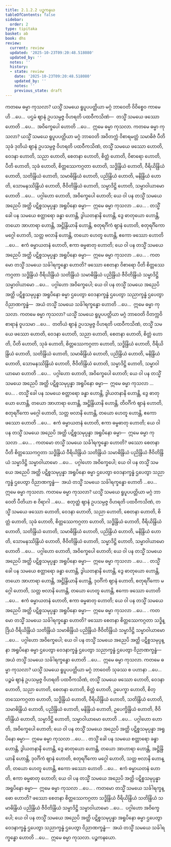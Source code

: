 ```yaml
---
title: 2.1.2.2 ပဉ္စကနယ
tableOfContents: false
sidebar:
  order: 2
type: tipitaka
basket: ab
book: dhs
review:
  current: review
  updated: '2025-10-23T09:20:48.518080'
  updated_by: ''
  notes: ''
  history:
  - state: review
    date: '2025-10-23T09:20:48.518080'
    updated_by: ''
    notes: ''
    previous_state: draft
---
```



<ReviewStatus review={frontmatter.review} showDetails={true} />

<HypothesisAnnotation frontmatter={frontmatter} />

<DynamicBreadcrumb />

<Division number="167" book="dhs" e="ch" v="29" p="46">

<Paragraph number="577" book="dhs">
ကတမေ ဓမ္မာ ကုသလာ? ယသ္မိံ သမယေ ရူပူပပတ္တိယာ မဂ္ဂံ ဘာဝေတိ ဝိဝိစ္စေဝ ကာမေဟိ …ပေ…  ပဌမံ ဈာနံ ဥပသမ္ပဇ္ဇ ဝိဟရတိ ပထဝီကသိဏံ—  တသ္မိံ သမယေ ဖဿော ဟောတိ …ပေ…  အဝိက္ခေပေါ ဟောတိ …ပေ…  ဣမေ ဓမ္မာ ကုသလာ.
</Paragraph>

</Division>
<Division number="168" book="dhs" e="ch" v="29" p="47">

<Paragraph number="578" book="dhs">
ကတမေ ဓမ္မာ ကုသလာ? ယသ္မိံ သမယေ ရူပူပပတ္တိယာ မဂ္ဂံ ဘာဝေတိ အဝိတက္ကံ ဝိစာရမတ္တံ သမာဓိဇံ ပီတိသုခံ ဒုတိယံ ဈာနံ ဥပသမ္ပဇ္ဇ ဝိဟရတိ ပထဝီကသိဏံ, တသ္မိံ သမယေ ဖဿော ဟောတိ, ဝေဒနာ ဟောတိ, သညာ ဟောတိ, စေတနာ ဟောတိ, စိတ္တံ ဟောတိ, ဝိစာရော ဟောတိ, ပီတိ ဟောတိ, သုခံ ဟောတိ, စိတ္တဿေကဂ္ဂတာ ဟောတိ, သဒ္ဓိန္ဒြိယံ ဟောတိ, ဝီရိယိန္ဒြိယံ ဟောတိ, သတိန္ဒြိယံ ဟောတိ, သမာဓိန္ဒြိယံ ဟောတိ, ပညိန္ဒြိယံ ဟောတိ, မနိန္ဒြိယံ ဟောတိ, သောမနဿိန္ဒြိယံ ဟောတိ, ဇီဝိတိန္ဒြိယံ ဟောတိ, သမ္မာဒိဋ္ဌိ ဟောတိ, သမ္မာဝါယာမော ဟောတိ …ပေ…  ပဂ္ဂါဟော ဟောတိ, အဝိက္ခေပေါ ဟောတိ; ယေ ဝါ ပန တသ္မိံ သမယေ အညေပိ အတ္ထိ ပဋိစ္စသမုပ္ပန္နာ အရူပိနော ဓမ္မာ—  ဣမေ ဓမ္မာ ကုသလာ …ပေ… .
</Paragraph>

<Paragraph number="579" book="dhs">
တသ္မိံ ခေါ ပန သမယေ စတ္တာရော ခန္ဓာ ဟောန္တိ, ဒွါယတနာနိ ဟောန္တိ, ဒွေ ဓာတုယော ဟောန္တိ, တယော အာဟာရာ ဟောန္တိ, အဋ္ဌိန္ဒြိယာနိ ဟောန္တိ, စတုရင်္ဂိကံ ဈာနံ ဟောတိ, စတုရင်္ဂိကော မဂ္ဂေါ ဟောတိ, သတ္တ ဗလာနိ ဟောန္တိ, တယော ဟေတူ ဟောန္တိ, ဧကော ဖဿော ဟောတိ …ပေ…  ဧကံ ဓမ္မာယတနံ ဟောတိ, ဧကာ ဓမ္မဓာတု ဟောတိ; ယေ ဝါ ပန တသ္မိံ သမယေ အညေပိ အတ္ထိ ပဋိစ္စသမုပ္ပန္နာ အရူပိနော ဓမ္မာ—  ဣမေ ဓမ္မာ ကုသလာ …ပေ… .
</Paragraph>

</Division>
<Division number="169" book="dhs" e="ch" v="29" p="47">

<Paragraph number="580" book="dhs">
ကတမော တသ္မိံ သမယေ သင်္ခါရက္ခန္ဓော ဟောတိ? ဖဿော စေတနာ ဝိစာရော ပီတိ စိတ္တဿေကဂ္ဂတာ သဒ္ဓိန္ဒြိယံ ဝီရိယိန္ဒြိယံ သတိန္ဒြိယံ သမာဓိန္ဒြိယံ ပညိန္ဒြိယံ ဇီဝိတိန္ဒြိယံ သမ္မာဒိဋ္ဌိ သမ္မာဝါယာမော …ပေ…  ပဂ္ဂါဟော အဝိက္ခေပေါ; ယေ ဝါ ပန တသ္မိံ သမယေ အညေပိ အတ္ထိ ပဋိစ္စသမုပ္ပန္နာ အရူပိနော ဓမ္မာ ဌပေတွာ ဝေဒနာက္ခန္ဓံ ဌပေတွာ သညာက္ခန္ဓံ ဌပေတွာ ဝိညာဏက္ခန္ဓံ—  အယံ တသ္မိံ သမယေ သင်္ခါရက္ခန္ဓော ဟောတိ …ပေ…  ဣမေ ဓမ္မာ ကုသလာ.
</Paragraph>

</Division>
<Division number="170" book="dhs" e="ch" v="29" p="47">

<Paragraph number="581" book="dhs">
ကတမေ ဓမ္မာ ကုသလာ? ယသ္မိံ သမယေ ရူပူပပတ္တိယာ မဂ္ဂံ ဘာဝေတိ ဝိတက္ကဝိစာရာနံ ဝူပသမာ …ပေ…  တတိယံ ဈာနံ ဥပသမ္ပဇ္ဇ ဝိဟရတိ ပထဝီကသိဏံ, တသ္မိံ သမယေ ဖဿော ဟောတိ, ဝေဒနာ ဟောတိ, သညာ ဟောတိ, စေတနာ ဟောတိ, စိတ္တံ ဟောတိ, ပီတိ ဟောတိ, သုခံ ဟောတိ, စိတ္တဿေကဂ္ဂတာ ဟောတိ, သဒ္ဓိန္ဒြိယံ ဟောတိ, ဝီရိယိန္ဒြိယံ ဟောတိ, သတိန္ဒြိယံ ဟောတိ, သမာဓိန္ဒြိယံ ဟောတိ, ပညိန္ဒြိယံ ဟောတိ, မနိန္ဒြိယံ ဟောတိ, သောမနဿိန္ဒြိယံ ဟောတိ, ဇီဝိတိန္ဒြိယံ ဟောတိ, သမ္မာဒိဋ္ဌိ ဟောတိ, သမ္မာဝါယာမော ဟောတိ …ပေ…  ပဂ္ဂါဟော ဟောတိ, အဝိက္ခေပေါ ဟောတိ; ယေ ဝါ ပန တသ္မိံ သမယေ အညေပိ အတ္ထိ ပဋိစ္စသမုပ္ပန္နာ အရူပိနော ဓမ္မာ—  ဣမေ ဓမ္မာ ကုသလာ …ပေ… .
</Paragraph>

<Paragraph number="582" book="dhs">
တသ္မိံ ခေါ ပန သမယေ စတ္တာရော ခန္ဓာ ဟောန္တိ, ဒွါယတနာနိ ဟောန္တိ, ဒွေ ဓာတုယော ဟောန္တိ, တယော အာဟာရာ ဟောန္တိ, အဋ္ဌိန္ဒြိယာနိ ဟောန္တိ, တိဝင်္ဂိကံ ဈာနံ ဟောတိ, စတုရင်္ဂိကော မဂ္ဂေါ ဟောတိ, သတ္တ ဗလာနိ ဟောန္တိ, တယော ဟေတူ ဟောန္တိ, ဧကော ဖဿော ဟောတိ …ပေ…  ဧကံ ဓမ္မာယတနံ ဟောတိ, ဧကာ ဓမ္မဓာတု ဟောတိ; ယေ ဝါ ပန တသ္မိံ သမယေ အညေပိ အတ္ထိ ပဋိစ္စသမုပ္ပန္နာ အရူပိနော ဓမ္မာ—  ဣမေ ဓမ္မာ ကုသလာ …ပေ… .
</Paragraph>

</Division>
<Division number="171" book="dhs" e="ch" v="29" p="48">

<Paragraph number="583" book="dhs">
ကတမော တသ္မိံ သမယေ သင်္ခါရက္ခန္ဓော ဟောတိ? ဖဿော စေတနာ ပီတိ စိတ္တဿေကဂ္ဂတာ သဒ္ဓိန္ဒြိယံ ဝီရိယိန္ဒြိယံ သတိန္ဒြိယံ သမာဓိန္ဒြိယံ ပညိန္ဒြိယံ ဇီဝိတိန္ဒြိယံ သမ္မာဒိဋ္ဌိ သမ္မာဝါယာမော …ပေ…  ပဂ္ဂါဟော အဝိက္ခေပေါ; ယေ ဝါ ပန တသ္မိံ သမယေ အညေပိ အတ္ထိ ပဋိစ္စသမုပ္ပန္နာ အရူပိနော ဓမ္မာ ဌပေတွာ ဝေဒနာက္ခန္ဓံ ဌပေတွာ သညာက္ခန္ဓံ ဌပေတွာ ဝိညာဏက္ခန္ဓံ—  အယံ တသ္မိံ သမယေ သင်္ခါရက္ခန္ဓော ဟောတိ …ပေ…  ဣမေ ဓမ္မာ ကုသလာ.
</Paragraph>

</Division>
<Division number="172" book="dhs" e="ch" v="29" p="48">

<Paragraph number="584" book="dhs">
ကတမေ ဓမ္မာ ကုသလာ? ယသ္မိံ သမယေ ရူပူပပတ္တိယာ မဂ္ဂံ ဘာဝေတိ ပီတိယာ စ ဝိရာဂါ …ပေ…  စတုတ္ထံ ဈာနံ ဥပသမ္ပဇ္ဇ ဝိဟရတိ ပထဝီကသိဏံ, တသ္မိံ သမယေ ဖဿော ဟောတိ, ဝေဒနာ ဟောတိ, သညာ ဟောတိ, စေတနာ ဟောတိ, စိတ္တံ ဟောတိ, သုခံ ဟောတိ, စိတ္တဿေကဂ္ဂတာ ဟောတိ, သဒ္ဓိန္ဒြိယံ ဟောတိ, ဝီရိယိန္ဒြိယံ ဟောတိ, သတိန္ဒြိယံ ဟောတိ, သမာဓိန္ဒြိယံ ဟောတိ, ပညိန္ဒြိယံ ဟောတိ, မနိန္ဒြိယံ ဟောတိ, သောမနဿိန္ဒြိယံ ဟောတိ, ဇီဝိတိန္ဒြိယံ ဟောတိ, သမ္မာဒိဋ္ဌိ ဟောတိ, သမ္မာဝါယာမော ဟောတိ …ပေ…  ပဂ္ဂါဟော ဟောတိ, အဝိက္ခေပေါ ဟောတိ; ယေ ဝါ ပန တသ္မိံ သမယေ အညေပိ အတ္ထိ ပဋိစ္စသမုပ္ပန္နာ အရူပိနော ဓမ္မာ—  ဣမေ ဓမ္မာ ကုသလာ …ပေ… .
</Paragraph>

<Paragraph number="585" book="dhs">
တသ္မိံ ခေါ ပန သမယေ စတ္တာရော ခန္ဓာ ဟောန္တိ, ဒွါယတနာနိ ဟောန္တိ, ဒွေ ဓာတုယော ဟောန္တိ, တယော အာဟာရာ ဟောန္တိ, အဋ္ဌိန္ဒြိယာနိ ဟောန္တိ, ဒုဝင်္ဂိကံ ဈာနံ ဟောတိ, စတုရင်္ဂိကော မဂ္ဂေါ ဟောတိ, သတ္တ ဗလာနိ ဟောန္တိ, တယော ဟေတူ ဟောန္တိ, ဧကော ဖဿော ဟောတိ …ပေ…  ဧကံ ဓမ္မာယတနံ ဟောတိ, ဧကာ ဓမ္မဓာတု ဟောတိ; ယေ ဝါ ပန တသ္မိံ သမယေ အညေပိ အတ္ထိ ပဋိစ္စသမုပ္ပန္နာ အရူပိနော ဓမ္မာ—  ဣမေ ဓမ္မာ ကုသလာ …ပေ… .
</Paragraph>

</Division>
<Division number="173" book="dhs" e="ch" v="29" p="49">

<Paragraph number="586" book="dhs">
ကတမော တသ္မိံ သမယေ သင်္ခါရက္ခန္ဓော ဟောတိ? ဖဿော စေတနာ စိတ္တဿေကဂ္ဂတာ သဒ္ဓိန္ဒြိယံ ဝီရိယိန္ဒြိယံ သတိန္ဒြိယံ သမာဓိန္ဒြိယံ ပညိန္ဒြိယံ ဇီဝိတိန္ဒြိယံ သမ္မာဒိဋ္ဌိ သမ္မာဝါယာမော …ပေ…  ပဂ္ဂါဟော အဝိက္ခေပေါ; ယေ ဝါ ပန တသ္မိံ သမယေ အညေပိ အတ္ထိ ပဋိစ္စသမုပ္ပန္နာ အရူပိနော ဓမ္မာ ဌပေတွာ ဝေဒနာက္ခန္ဓံ ဌပေတွာ သညာက္ခန္ဓံ ဌပေတွာ ဝိညာဏက္ခန္ဓံ—  အယံ တသ္မိံ သမယေ သင်္ခါရက္ခန္ဓော ဟောတိ …ပေ…  ဣမေ ဓမ္မာ ကုသလာ.
</Paragraph>

</Division>
<Division number="174" book="dhs" e="ch" v="29" p="49">

<Paragraph number="587" book="dhs">
ကတမေ ဓမ္မာ ကုသလာ? ယသ္မိံ သမယေ ရူပူပပတ္တိယာ မဂ္ဂံ ဘာဝေတိ သုခဿ စ ပဟာနာ …ပေ…  ပဉ္စမံ ဈာနံ ဥပသမ္ပဇ္ဇ ဝိဟရတိ ပထဝီကသိဏံ, တသ္မိံ သမယေ ဖဿော ဟောတိ, ဝေဒနာ ဟောတိ, သညာ ဟောတိ, စေတနာ ဟောတိ, စိတ္တံ ဟောတိ, ဥပေက္ခာ ဟောတိ, စိတ္တဿေကဂ္ဂတာ ဟောတိ, သဒ္ဓိန္ဒြိယံ ဟောတိ, ဝီရိယိန္ဒြိယံ ဟောတိ, သတိန္ဒြိယံ ဟောတိ, သမာဓိန္ဒြိယံ ဟောတိ, ပညိန္ဒြိယံ ဟောတိ, မနိန္ဒြိယံ ဟောတိ, ဥပေက္ခိန္ဒြိယံ ဟောတိ, ဇီဝိတိန္ဒြိယံ ဟောတိ, သမ္မာဒိဋ္ဌိ ဟောတိ, သမ္မာဝါယာမော ဟောတိ …ပေ…  ပဂ္ဂါဟော ဟောတိ, အဝိက္ခေပေါ ဟောတိ; ယေ ဝါ ပန တသ္မိံ သမယေ အညေပိ အတ္ထိ ပဋိစ္စသမုပ္ပန္နာ အရူပိနော ဓမ္မာ—  ဣမေ ဓမ္မာ ကုသလာ …ပေ… .
</Paragraph>

<Paragraph number="588" book="dhs">
တသ္မိံ ခေါ ပန သမယေ စတ္တာရော ခန္ဓာ ဟောန္တိ, ဒွါယတနာနိ ဟောန္တိ, ဒွေ ဓာတုယော ဟောန္တိ, တယော အာဟာရာ ဟောန္တိ, အဋ္ဌိန္ဒြိယာနိ ဟောန္တိ, ဒုဝင်္ဂိကံ ဈာနံ ဟောတိ, စတုရင်္ဂိကော မဂ္ဂေါ ဟောတိ, သတ္တ ဗလာနိ ဟောန္တိ, တယော ဟေတူ ဟောန္တိ, ဧကော ဖဿော ဟောတိ …ပေ…  ဧကံ ဓမ္မာယတနံ ဟောတိ, ဧကာ ဓမ္မဓာတု ဟောတိ; ယေ ဝါ ပန တသ္မိံ သမယေ အညေပိ အတ္ထိ ပဋိစ္စသမုပ္ပန္နာ အရူပိနော ဓမ္မာ—  ဣမေ ဓမ္မာ ကုသလာ …ပေ… .
</Paragraph>

</Division>
<Division number="175" book="dhs" e="ch" v="29" p="50">

<Paragraph number="589" book="dhs">
ကတမော တသ္မိံ သမယေ သင်္ခါရက္ခန္ဓော ဟောတိ? ဖဿော စေတနာ စိတ္တဿေကဂ္ဂတာ သဒ္ဓိန္ဒြိယံ ဝီရိယိန္ဒြိယံ သတိန္ဒြိယံ သမာဓိန္ဒြိယံ ပညိန္ဒြိယံ ဇီဝိတိန္ဒြိယံ သမ္မာဒိဋ္ဌိ သမ္မာဝါယာမော …ပေ…  ပဂ္ဂါဟော အဝိက္ခေပေါ; ယေ ဝါ ပန တသ္မိံ သမယေ အညေပိ အတ္ထိ ပဋိစ္စသမုပ္ပန္နာ အရူပိနော ဓမ္မာ ဌပေတွာ ဝေဒနာက္ခန္ဓံ ဌပေတွာ သညာက္ခန္ဓံ ဌပေတွာ ဝိညာဏက္ခန္ဓံ—  အယံ တသ္မိံ သမယေ သင်္ခါရက္ခန္ဓော ဟောတိ …ပေ…  ဣမေ ဓမ္မာ ကုသလာ.

</Paragraph>
</Division>

<Paragraph number="590" type="center" book="dhs">
ပဉ္စကနယော.
</Paragraph>